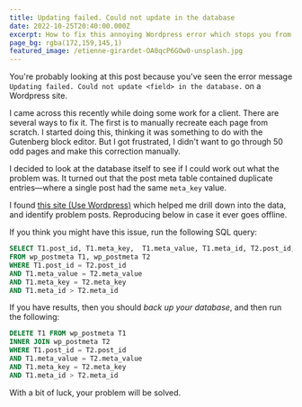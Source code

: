 ```yaml
---
title: Updating failed. Could not update in the database
date: 2022-10-25T20:40:00.000Z
excerpt: How to fix this annoying Wordpress error which stops you from updating posts on your site.
page_bg: rgba(172,159,145,1)
featured_image: /etienne-girardet-OA0qcP6GOw0-unsplash.jpg
---
```


You're probably looking at this post because you've seen the error message `Updating failed. Could not update <field> in the database.` on a Wordpress site.

I came across this recently while doing some work for a client. There are several ways to fix it. The first is to manually recreate each page from scratch. I started doing this, thinking it was something to do with the Gutenberg block editor. But I got frustrated, I didn't want to go through 50 odd pages and make this correction manually.

I decided to look at the database itself to see if I could work out what the problem was. It turned out that the post meta table contained duplicate entries—where a single post had the same `meta_key` value.

I found [this site (Use Wordpress)](https://usewordpress.com/snippets/how-to-find-duplicate-post-meta-in-wordpress/) which helped me drill down into the data, and identify problem posts. Reproducing below in case it ever goes offline.

If you think you might have this issue, run the following SQL query:

```sql
SELECT T1.post_id, T1.meta_key,  T1.meta_value, T1.meta_id, T2.post_id, T2.meta_key, T2.meta_value, T2.meta_id
FROM wp_postmeta T1, wp_postmeta T2
WHERE T1.post_id = T2.post_id
AND T1.meta_value = T2.meta_value
AND T1.meta_key = T2.meta_key
AND T1.meta_id > T2.meta_id
```

If you have results, then you should _back up your database_, and then run the following:

```sql
DELETE T1 FROM wp_postmeta T1
INNER JOIN wp_postmeta T2
WHERE T1.post_id = T2.post_id
AND T1.meta_value = T2.meta_value
AND T1.meta_key = T2.meta_key
AND T1.meta_id > T2.meta_id
```

With a bit of luck, your problem will be solved.
